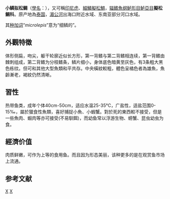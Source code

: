 {{Speciesbox
| status = NE
| status system=iucn3.1
| taxon = Datnioides microlepis
| authority = [[Bleeker|Bleeker]], 1854
}}
'''小鳞拟松鲷'''（[[學名|學名]]：{{lang|la|''Datnioides microlepis''}}），又可稱[[印尼虎|印尼虎]]、[[細鱗擬松鯛|細鱗擬松鯛]]，[[辐鳍魚纲|辐鳍魚纲]][[鲈形目|鲈形目]][[鲈亞目|鲈亞目]]'''擬松鲷科'''。原产地為[[泰国|泰国]]，[[湄公河|湄公河]]出海口附近水域、东南亚部分河口水域。{{r|FishBase}}

其[[种加词|种加词]]“''microlepis''”意为“细鳞的”。

==外觀特徵==
体形侧扁，吻尖，躯干轮廓近似长方形，第一背鳍与第二背鳍相连续，第一背鳍由棘刺组成，第二背鳍为分枝鳍条，鳞片细小，身体底色暗黄至灰色，有3条粗大黑色栋纹。但可和其他大型魚類和平共存。中央橫紋較粗，體色呈橘色者為雄魚，魚齡漸老，褐紋仍然清晰。 {{r|FishBase}}

==習性==
热带鱼类，成年个体40cm-50cm，适应水温25-35℃，广盐性，适盐范围0-15‰，屬於獵食性魚類，喜好捕捉小魚、小蝦蟹。對於死的東西較不接受，但是一些魚肉、蝦肉等亦可接受(不易馴餌)，而幼鱼常以浮游生物、螃蟹、昆虫幼虫为食。{{r|FishBase}}

==經濟价值==
肉质鲜嫩，可作为上等的食用鱼。而且因为形态美丽，该种更多的是在观赏鱼市场上流通。{{r|FishBase}}

==参考文献==
{{reflist|refs=
<ref name=FishBase>{{FishBase species|genus=Datnioides|species=microlepis|month=1|year=2019}}</ref>
}}

{{taxonbar}}

[[Category:拟松鲷属|X]]
[[Category:1854年描述的鱼类|X]]